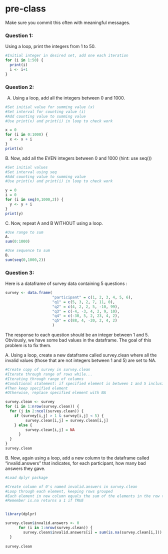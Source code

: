 # pre-class


Make sure you commit this often with meaningful messages. 




### Question 1:

Using a loop, print the integers from 1 to 50. 

```r

#Initial integer in desired set, add one each iteration
for (i in 1:50) {
  print(i)
  i <- i+1
}

```

### Question 2:

A.  Using a loop, add all the integers between 0 and 1000.


```r
#Set initial value for summing value (x)
#Set interval for counting value (i)
#Add counting value to summing value
#Use print(x) and print(i) in loop to check work

x = 0
for (i in 0:1000) {
  x <- x + i
}
print(x)

```

B. Now, add all the EVEN integers between 0 and 1000 (hint: use seq())

```r
#Set initial values
#Set interval using seq
#Add counting value to summing value
#Use print(x) and print(i) in loop to check work

y = 0
i = 0
for (i in seq(0,1000,2)) {
  y <- y + i
}
print(y)

```

C. Now, repeat A and B WITHOUT using a loop.

```r
#Use range to sum
A. 
sum(0:1000)

#Use sequence to sum
B. 
sum(seq(0,1000,2))
```

### Question 3:

Here is a dataframe of survey data containing 5 questions :

```r
survey <- data.frame(
                     "participant" = c(1, 2, 3, 4, 5, 6),
                     "q1" = c(5, 3, 2, 7, 11, 0),
                     "q2" = c(4, 2, 2, 5, -10, 99),
                     "q3" = c(-4, -3, 4, 2, 9, 10),
                     "q4" = c(-30, 5, 2, 23, 4, 2),
                     "q5" = c(88, 4, -20, 2, 4, 2)
                     )
```
The response to each question should be an integer between 1 and 5. Obviously, we have some bad values in the dataframe. The goal of this problem is to fix them.

A. Using a loop, create a new dataframe called survey.clean where all the invalid values (those that are not integers between 1 and 5) are set to NA.

```r

#Create copy of survey in survey.clean
#Iterate through range of rows while...
#Iterating through range of columns
#Conditional statement: if specified element is between 1 and 5 inclusive
#Then keep specified element
#Otherwise, replace specified element with NA

survey.clean <- survey
for (i in 1:nrow(survey.clean)) {
  for (j in 2:ncol(survey.clean)) {
    if (survey[i,j] > 1 & survey[i,j] < 5) {
         survey.clean[i,j] = survey.clean[i,j]
    } else {
         survey.clean[i,j] = NA
      }
  }
}
survey.clean

```



B. Now, again using a loop, add a new column to the dataframe called “invalid.answers” that indicates, for each participant, how many bad answers they gave.

```r

#Load dplyr package

#Create column of 0's named invalid.answers in survey.clean
#Loop through each element, keeping rows grouped
#Each element in new column equals the sum of the elements in the row that are NA
#Remember is.na returns a 1 if TRUE


library(dplyr)

survey.clean$invalid.answers <- 0
      for (i in 1:nrow(survey.clean)) {
        survey.clean$invalid.answers[i] = sum(is.na(survey.clean[i,])) 
  }
         
survey.clean


```